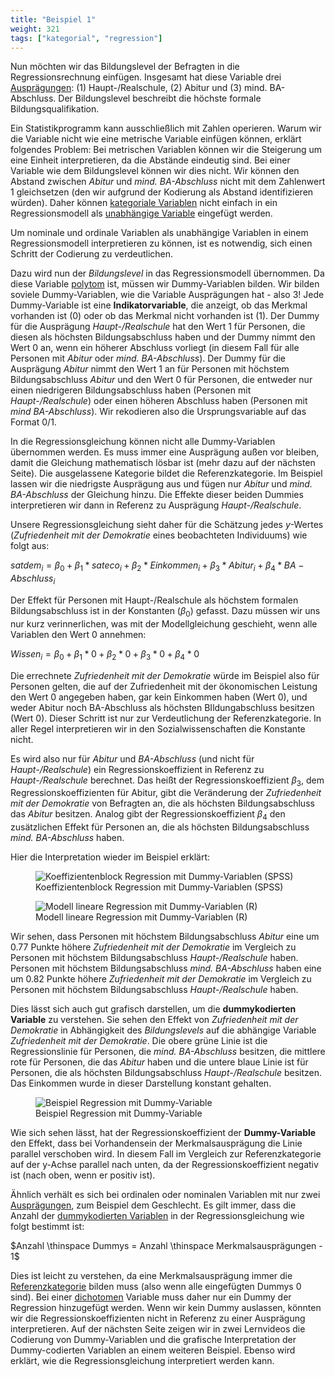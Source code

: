 ```yaml
---
title: "Beispiel 1"
weight: 321
tags: ["kategorial", "regression"]
---
```


Nun möchten wir das Bildungslevel der Befragten in die Regressionsrechnung einfügen. Insgesamt hat diese Variable drei [Ausprägungen](../../../../glossar/merkmalsauspraegung/index.html): $(1)$ Haupt-/Realschule, $(2)$ Abitur und $(3)$ mind. BA-Abschluss. Der Bildungslevel beschreibt die höchste formale Bildungsqualifikation.

Ein Statistikprogramm kann ausschließlich mit Zahlen operieren. Warum wir die Variable nicht wie eine metrische Variable einfügen können, erklärt folgendes Problem: Bei metrischen Variablen können wir die Steigerung um eine Einheit interpretieren, da die Abstände eindeutig sind. Bei einer Variable wie dem Bildungslevel können wir dies nicht. Wir können den Abstand zwischen *Abitur* und *mind. BA-Abschluss* nicht mit dem Zahlenwert $1$ gleichsetzen (den wir aufgrund der Kodierung als Abstand identifizieren würden). Daher können [kategoriale Variablen](../../../glossar/kategorialesskalenniveau/index.html) nicht einfach in ein Regressionsmodell als [unabhängige Variable](../../../glossar/unabhaengigevariable/index.html) eingefügt werden.

Um nominale und ordinale Variablen als unabhängige Variablen in einem Regressionsmodell interpretieren zu können, ist es notwendig, sich einen Schritt der Codierung zu verdeutlichen.

Dazu wird nun der *Bildungslevel* in das Regressionsmodell übernommen. Da diese Variable [polytom](../../../glossar/polytom/index.html) ist, müssen wir Dummy-Variablen bilden. Wir bilden soviele Dummy-Variablen, wie die Variable Ausprägungen hat - also 3! Jede Dummy-Variable ist eine **Indikatorvariable**, die anzeigt, ob das Merkmal vorhanden ist ($0$) oder ob das Merkmal nicht vorhanden ist ($1$). Der Dummy für die Ausprägung *Haupt-/Realschule* hat den Wert $1$ für Personen, die diesen als höchsten Bildungsabschluss haben und der Dummy nimmt den Wert $0$ an, wenn ein höherer Abschluss vorliegt (in diesem Fall für alle Personen mit *Abitur* oder *mind. BA-Abschluss*). Der Dummy für die Ausprägung *Abitur* nimmt den Wert $1$ an für Personen mit höchstem Bildungsabschluss *Abitur* und den Wert $0$ für Personen, die entweder nur einen niedrigeren Bildungsabschluss haben (Personen mit *Haupt-/Realschule*) oder einen höheren Abschluss haben (Personen mit *mind BA-Abschluss*). Wir rekodieren also die Ursprungsvariable auf das Format $0/1$.

In die Regressionsgleichung können nicht alle Dummy-Variablen übernommen werden. Es muss immer eine Ausprägung außen vor bleiben, damit die Gleichung mathematisch lösbar ist (mehr dazu auf der nächsten Seite). Die ausgelassene Kategorie bildet die Referenzkategorie. Im Beispiel lassen wir die niedrigste Ausprägung aus und fügen nur *Abitur* und *mind. BA-Abschluss* der Gleichung hinzu. Die Effekte dieser beiden Dummies interpretieren wir dann in Referenz zu Ausprägung *Haupt-/Realschule*.

Unsere Regressionsgleichung sieht daher für die Schätzung jedes $y$-Wertes (*Zufriedenheit mit der Demokratie* eines beobachteten Individuums) wie folgt aus:

$satdem_i= \beta_0 + \beta_1 \ast sateco_i + \beta_2 \ast Einkommen_i + \beta_3 \ast Abitur_i + \beta_4 \ast BA-Abschluss_i$

Der Effekt für Personen mit Haupt-/Realschule als höchstem formalen Bildungsabschluss ist in der Konstanten ($\beta_0$) gefasst. Dazu müssen wir uns nur kurz verinnerlichen, was mit der Modellgleichung geschieht, wenn alle Variablen den Wert $0$ annehmen:

$Wissen_i = \beta_0 + \beta_1 \ast 0+ \beta_2 \ast 0+ \beta_3 \ast 0 + \beta_4 \ast 0$

Die errechnete *Zufriedenheit mit der Demokratie* würde im Beispiel also für Personen gelten, die auf der Zufriedenheit mit der ökonomischen Leistung den Wert $0$ angegeben haben, gar kein Einkommen haben (Wert $0$), und weder Abitur noch BA-Abschluss als höchsten BIldungabschluss besitzen (Wert $0$). Dieser Schritt ist nur zur Verdeutlichung der Referenzkategorie. In aller Regel interpretieren wir in den Sozialwissenschaften die Konstante nicht.

Es wird also nur für *Abitur* und *BA-Abschluss* (und nicht für *Haupt-/Realschule*) ein Regressionskoeffizient in Referenz zu *Haupt-/Realschule* berechnet. Das heißt der Regressionskoeffizient $\beta_3$, dem Regressionskoeffizienten für Abitur, gibt die Veränderung der *Zufriedenheit mit der Demokratie* von Befragten an, die als höchsten Bildungsabschluss das *Abitur* besitzen. Analog gibt der Regressionskoeffizient $\beta_4$ den zusätzlichen Effekt für Personen an, die als höchsten Bildungsabschluss *mind. BA-Abschluss* haben.

Hier die Interpretation wieder im Beispiel erklärt:

![Koeffizientenblock Regression mit Dummy-Variablen (SPSS)](../images/spss-dummy1-coef.png)

![Modell lineare Regression mit Dummy-Variablen (R)](../images/r-reg-dummy1.PNG)

Wir sehen, dass Personen mit höchstem Bildungsabschluss *Abitur* eine um $0.77$ Punkte höhere *Zufriedenheit mit der Demokratie* im Vergleich zu Personen mit höchstem Bildungsabschluss *Haupt-/Realschule* haben. Personen mit höchstem Bildungsabschluss *mind. BA-Abschluss* haben eine um $0.82$ Punkte höhere *Zufriedenheit mit der Demokratie* im Vergleich zu Personen mit höchstem Bildungsabschluss *Haupt-/Realschule* haben.

Dies lässt sich auch gut grafisch darstellen, um die **dummykodierten Variable** zu verstehen. Sie sehen den Effekt von *Zufriedenheit mit der Demokratie* in Abhängigkeit des *Bildungslevels* auf die abhängige Variable *Zufriedenheit mit der Demokratie*. Die obere grüne Linie ist die Regressionslinie für Personen, die *mind. BA-Abschluss* besitzen, die mittlere rote für Personen, die das *Abitur* haben und die untere blaue Linie ist für Personen, die als höchsten Bildungsabschluss *Haupt-/Realschule* besitzen. Das Einkommen wurde in dieser Darstellung konstant gehalten.

![Beispiel Regression mit Dummy-Variable](../images/regplot3.png)

Wie sich sehen lässt, hat der Regressionskoeffizient der **Dummy-Variable** den Effekt, dass bei Vorhandensein der Merkmalsausprägung die Linie parallel verschoben wird. In diesem Fall im Vergleich zur Referenzkategorie auf der y-Achse parallel nach unten, da der Regressionskoeffizient negativ ist (nach oben, wenn er positiv ist).

Ähnlich verhält es sich bei ordinalen oder nominalen Variablen mit nur zwei [Ausprägungen](../../../glossar/merkmalsauspraegung/index.html), zum Beispiel dem Geschlecht. Es gilt immer, dass die Anzahl der [dummykodierten Variablen](../../../glossar/dummykodiertevariable/index.html) in der Regressionsgleichung wie folgt bestimmt ist:

$Anzahl \thinspace Dummys = Anzahl \thinspace Merkmalsausprägungen - 1$

Dies ist leicht zu verstehen, da eine Merkmalsausprägung immer die [Referenzkategorie](../../../glossar/referenzkategorie/index.html) bilden muss (also wenn alle eingefügten Dummys $0$ sind). Bei einer [dichotomen](../../../glossar/dichotom/index.html) Variable muss daher nur ein Dummy der Regression hinzugefügt werden. Wenn wir kein Dummy auslassen, könnten wir die Regressionskoeffizienten nicht in Referenz zu einer Ausprägung interpretieren.
Auf der nächsten Seite zeigen wir in zwei Lernvideos die Codierung von Dummy-Variablen und die grafische Interpretation der Dummy-codierten Variablen an einem weiteren Beispiel. Ebenso wird erklärt, wie die Regressionsgleichung interpretiert werden kann.

